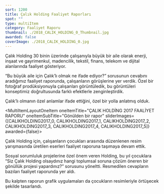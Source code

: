 ```yaml
---
sort: 1200
title: Çalık Holding Faaliyet Raporları
spot: ""
type: multiItem
category: Faaliyet Raporu
thumbnail: ./2018_CALIK_HOLDING_0_Thumbnail.jpg
awarded: false
coverImage: ./2018_CALIK_HOLDING_0.jpg
---
```




<MultiItemLayoutOneItem oneItemTitle="ÇALIK HOLDİNG 2018 FAALİYET RAPORU" oneItemSubTitle="Çalık’lı Olmak Ne İfade Eder?" sliderImages={[CALIKHOLDING2018_0,CALIKHOLDING2018_1,CALIKHOLDING2018_2,CALIKHOLDING2018_3,CALIKHOLDING2018_4,CALIKHOLDING2018_5,CALIKHOLDING2018_6,CALIKHOLDING2018_7]} awarded={false}>

Çalık Holding 30 binin üzerinde çalışanıyla büyük bir aile olarak enerji, inşaat ve gayrimenkul, madencilik, tekstil, finans, telekom ve dijital alanlarında faaliyet gösteriyor.

“Bu büyük aile için Çalık’lı olmak ne ifade ediyor?” sorusunun cevabını aradığımız faaliyet raporunda, çalışanların görüşlerine yer verdik. Özel bir fotoğraf prodüksiyonuyla çalışanları görüntüledik, bu görüntüleri konseptimiz doğrultusunda farklı efektlerle zenginleştirdik.

Çalık’lı olmanın özel anlamlar ifade ettiğini, özel bir yolla anlatmış olduk.

</MultiItemLayoutOneItem>


<MultiItemLayoutOneItem oneItemTitle="ÇALIK HOLDİNG 2017 FAALİYET RAPORU" oneItemSubTitle="Gönülden bir rapor" sliderImages={[CALIKHOLDING2017_0, CALIKHOLDING2017_1, CALIKHOLDING2017_2, CALIKHOLDING2017_3, CALIKHOLDING2017_4, CALIKHOLDING2017_5]} awarded={false}>

Çalık Holding için, çalışanların çocukları arasında düzenlenen resim yarışmasında üretilen eserleri faaliyet raporuna taşımaya devam ettik.

Sosyal sorumluluk projelerine özel önem veren Holding, bu yıl çocuklara “Siz Çalık Holding olsaydınız hangi toplumsal soruna çözüm öneren bir gönüllük projesi yapardınız?” sorusunu yöneltti. Resmedilen cevapların bazıları faaliyet raporunda yer aldı.

Bu kalpten raporun grafik uygulamaları da çocukların resimleriyle örtüşecek şekilde tasarlandı.

</MultiItemLayoutOneItem>
